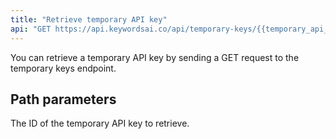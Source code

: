 ```yaml
---
title: "Retrieve temporary API key"
api: "GET https://api.keywordsai.co/api/temporary-keys/{{temporary_api_key_id}}/"
---
```


You can retrieve a temporary API key by sending a GET request to the temporary keys endpoint.

## Path parameters

<ParamField path="temporary_api_key_id" type="string">
  The ID of the temporary API key to retrieve.
</ParamField>

